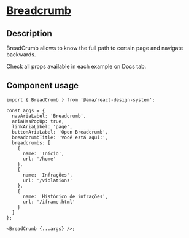 
<Meta title="Components/Breadcrumb/Breadcrumb Docs" />

<h1 className="mb-32">
  <u>Breadcrumb</u>
</h1>

<h2>Description</h2>

<p className="fs-16">BreadCrumb allows to know the full path to certain page and navigate backwards.</p>
<p className="fs-16">Check all props available in each example on Docs tab.</p>

<h2>Component usage</h2>

```tsx
import { BreadCrumb } from '@ama/react-design-system';

const args = {
  navAriaLabel: 'Breadcrumb',
  ariaHasPopUp: true,
  linkAriaLabel: 'page',
  buttonAriaLabel: 'Open Breadcrumb',
  breadcrumbTitle: 'Você está aqui:',
  breadcrumbs: [
    {
      name: 'Início',
      url: '/home'
    },
    {
      name: 'Infrações',
      url: '/violations'
    },
    {
      name: 'Histórico de infrações',
      url: '/iframe.html'
    }
  ]
};

<BreadCrumb {...args} />;
```
